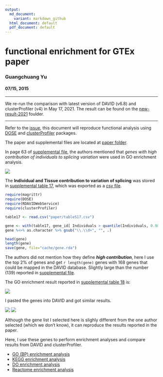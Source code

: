```yaml
---
output:
  md_document:
    variant: markdown_github
  html_document: default
  pdf_document: default
---
```


# functional enrichment for GTEx paper

### Guangchuang Yu
#### 07/15, 2015


----

We re-run the comparison with latest version of DAVID (v6.8) and clusterProfiler (v4) in May 17, 2021. The result can be found on the [new-result-2021](https://github.com/GuangchuangYu/enrichment4GTEx_clusterProfiler/tree/master/new-result-2021) foulder.

----


Refer to the [issue](https://github.com/GuangchuangYu/DOSE/issues/6), this document will reproduce functional analysis using [DOSE](http://www.bioconductor/packages/DOSE) and [clusterProfiler](http://www.bioconductor.org/packages/clusterProfiler) packages.


The paper and supplemental files are located at [paper folder](paper).

In page 63 of [supplemental file](paper/Mele.SM.pdf), the authors mentioned that *genes with high contribution of individuals to splicing variation* were used in GO enrichment analysis.

![](figures/Screenshot 2015-07-15 20.03.05.png)

The **Individual and Tissue contribution to variation of splicing** was stored in [supplemental table 17](paper/LargeSupplementTABLES_May1st_2015.xlsx), which was exported as a [csv file](tableS17.csv).


```r
require(magrittr)
require(DOSE)
require(RDAVIDWebService)
require(clusterProfiler)

table17 <- read.csv("paper/tableS17.csv")

gene <- with(table17, gene_id[ Individuals > quantile(Individuals, 0.98)])
gene %<>% as.character %>% gsub("\\.\\d+", "", .)

head(gene)
length(gene)
save(gene, file="cache/gene.rda")
```

The authors did not mention how they define __*high contribution*__, here I use the top 2% of genes and get `r length(gene)` genes with 168 genes that could be mapped in the DAVID database. Slightly large than the number (139) reported in [supplemental file](paper/Mele.SM.pdf).

The GO enrichment result reported in [supplemental table 18](paper/LargeSupplementTABLES_May1st_2015.xlsx) is:

![](figures/Screenshot 2015-07-15 19.49.01.png)


I pasted the genes into DAVID and got similar results.

![](figures/Screenshot 2015-07-15 21.10.11.png)
![](figures/Screenshot 2015-07-15 21.10.28.png)

Although the gene list I selected here is slighly different from the one author selected (which we don't know), it can reproduce the results reported in the paper.


Here, I use these genes to perform enrichment analyses and compare results from DAVID and clusterProfiler.

+ [GO (BP) enrichment analysis](GO_BP.md)
+ [KEGG enrichment analysis](KEGG.md)
+ [DO enrichment analysis](DO.md)
+ [Reactome enrichment analysis](Reactome.md)
